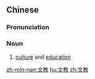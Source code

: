 ==Chinese==
{{zh-forms}}

===Pronunciation===
{{zh-pron
|m=wénjiào
|c=man4 gaau3
|cat=n
}}

===Noun===
{{zh-noun}}

# [[culture]] and [[education]]

[[zh-min-nan:文教]]
[[hu:文教]]
[[zh:文教]]